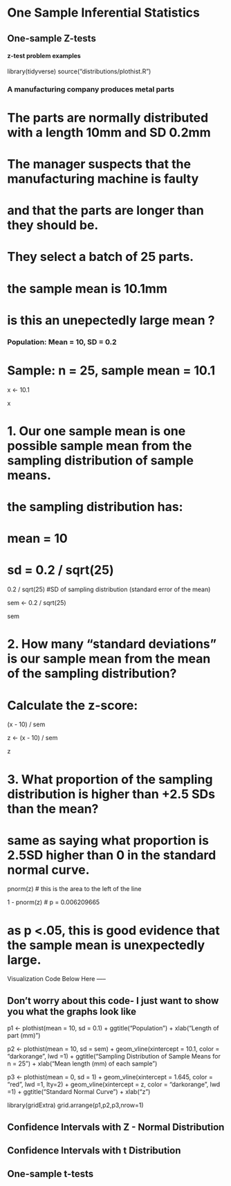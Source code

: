 # One Sample Inferential Statistics






## One-sample Z-tests






#### z-test problem examples

library(tidyverse)
source("distributions/plothist.R")

### A manufacturing company produces metal parts 

# The parts are normally distributed with a length 10mm and SD 0.2mm

# The manager suspects that the manufacturing machine is faulty
# and that the parts are longer than they should be.

# They select a batch of 25 parts.
# the sample mean is 10.1mm 

# is this an unepectedly large mean ?


### Population:  Mean = 10,  SD = 0.2
# Sample:  n = 25,  sample mean = 10.1

x <- 10.1

x

# 1. Our one sample mean is one possible sample mean from the sampling distribution of sample means.

# the sampling distribution has:
# mean = 10
# sd =  0.2 / sqrt(25)
0.2 / sqrt(25)  #SD of sampling distribution (standard error of the mean)

sem <- 0.2 / sqrt(25)

sem



# 2. How many "standard deviations" is our sample mean from the mean of the sampling distribution?

# Calculate the z-score:

(x - 10) / sem

z <- (x - 10) / sem

z


# 3. What proportion of the sampling distribution is higher than +2.5 SDs than the mean?
# same as saying what proportion is 2.5SD higher than 0 in the standard normal curve.


pnorm(z)  # this is the area to the left of the line

1 - pnorm(z)  # p = 0.006209665

# as p <.05, this is good evidence that the sample mean is unexpectedly large.






#####################  Visualization Code Below Here -----

## Don't worry about this code- I just want to show you what the graphs look like

p1 <- plothist(mean = 10, sd = 0.1) +
      ggtitle("Population") +
  xlab("Length of part (mm) ")

p2 <- plothist(mean = 10, sd = sem) +
  geom_vline(xintercept = 10.1, color = "darkorange", lwd =1) +
  ggtitle("Sampling Distribution of \n Sample Means for n = 25") +
  xlab("Mean length (mm) of each sample")

p3 <- plothist(mean = 0, sd = 1) +
  geom_vline(xintercept = 1.645, color = "red", lwd =1, lty=2) +
  geom_vline(xintercept = z, color = "darkorange", lwd =1) +
  ggtitle("Standard Normal Curve") +
  xlab("z")

library(gridExtra)
grid.arrange(p1,p2,p3,nrow=1)







## Confidence Intervals with Z - Normal Distribution



## Confidence Intervals with t Distribution




## One-sample t-tests





